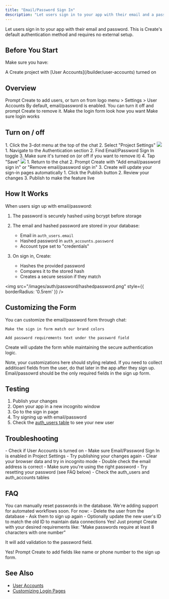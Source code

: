 ```yaml
---
title: "Email/Password Sign In"
description: "Let users sign in to your app with their email and a password"
---
```


Let users sign in to your app with their email and password. This is Create's default authentication method and requires no external setup.

## Before You Start

Make sure you have:

<Check>
  A Create project with [User Accounts](/builder/user-accounts) turned on
</Check>

## Overview

<CardGroup cols={2}>
  <Card title="Enable User Accounts" icon="user-check">
    Prompt Create to add users, or turn on from logo menu > Settings > User Accounts
  </Card>
  <Card title="Enable Email/Password" icon="key">
    By default, email/password is enabled. You can turn it off and prompt Create to remove it.
  </Card>
  <Card title="Add to your sign in pages" icon="pencil">
    Make the login form look how you want
  </Card>
  <Card title="Test flow" icon="check-circle">
    Make sure login works
  </Card>
</CardGroup>

## Turn on / off 

<Steps>
  <Step title="Access Project Settings">
    1. Click the 3-dot menu at the top of the chat
    2. Select "Project Settings"
    <img src="/images/auth/x/17-createprojectsettings.png" style={{ borderRadius: '0.5rem' }} />
  </Step>

  <Step title="Enable Email/Password Sign In">
    1. Navigate to the Authentication section
    2. Find Email/Password Sign In toggle
    3. Make sure it's turned on (or off if you want to remove it)
    4. Tap "Save"
    <img src="/images/auth/password/settings.png" style={{ borderRadius: '0.5rem' }} />
  </Step>

  <Step title="Add Sign In UI">
    1. Return to the chat
    2. Prompt Create with "Add email/password sign in" or "Remove email/password sign in"
    3. Create will update your sign-in pages automatically
  </Step>

  <Step title="Publish Your App">
    1. Click the Publish button
    2. Review your changes
    3. Publish to make the feature live
  </Step>
</Steps>

## How It Works

When users sign up with email/password:

1. The password is securely hashed using bcrypt before storage

2. The email and hashed password are stored in your database:
   - Email in `auth_users.email`
   - Hashed password in `auth_accounts.password`
   - Account type set to "credentials"

3. On sign in, Create:
   - Hashes the provided password
   - Compares it to the stored hash
   - Creates a secure session if they match

<img src="/images/auth/password/hashedpassword.png" style={{ borderRadius: '0.5rem' }} />

## Customizing the Form

You can customize the email/password form through chat:

```
Make the sign in form match our brand colors
```

```
Add password requirements text under the password field
```

Create will update the form while maintaining the secure authentication logic.

<Warning>
  Note, your customizations here should styling related. If you need to collect additioanl fields from the user, do that later in the app after they sign up. Email/passowrd should be the only required fields in the sign up form. 
</Warning>

## Testing

1. Publish your changes
2. Open your app in a new incognito window
3. Go to the sign in page
4. Try signing up with email/password
5. Check the [auth_users table](/builder/databases) to see your new user

## Troubleshooting

<Accordion title="Can't see the email/password form">
  - Check if User Accounts is turned on
  - Make sure Email/Password Sign In is enabled in Project Settings
  - Try publishing your changes again
  - Clear your browser data and try in incognito mode
</Accordion>

<Accordion title="Sign in not working">
  - Double check the email address is correct
  - Make sure you're using the right password
  - Try resetting your password (see FAQ below)
  - Check the auth_users and auth_accounts tables
</Accordion>

## FAQ

<Accordion title="Can I reset passwords?">
  You can manually reset passwords in the database. We're adding support for automated workflows soon. For now:
  - Delete the user from the database
  - Ask them to sign up again
  - Optionally update the new user's ID to match the old ID to maintain data connections
</Accordion>

<Accordion title="Can I customize password requirements?">
  Yes! Just prompt Create with your desired requirements like:
  "Make passwords require at least 8 characters with one number"

  It will add validation to the password field. 
</Accordion>

<Accordion title="Can I add additional fields to sign up?">
  Yes! Prompt Create to add fields like name or phone number to the sign up form.
</Accordion>

## See Also

- [User Accounts](/builder/user-accounts)
- [Customizing Login Pages](/builder/user-accounts#customizing-auth-pages)
